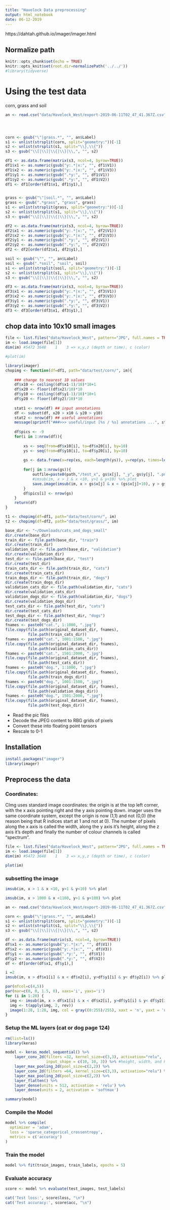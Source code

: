 ```yaml
---
title: "Havelock Data preprocessing"
output: html_notebook
date: 06-12-2019
---
```


https://dahtah.github.io/imager/imager.html

## Normalize path
```r
knitr::opts_chunk$set(echo = TRUE) 
knitr::opts_knit$set(root.dir=normalizePath('../../')) 
#library(tidyverse)
```


# Using the test data

corn, grass and soil


```r
an <- read.csv("data/Havelock_West/export-2019-06-11T02_47_41.367Z.csv")




corn <- gsub("\"|grass.*", "", an$Label) 
s1 <- unlist(strsplit(corn, split="geometry:"))[-1]
s2 <- unlist(strsplit(s1, split="\\},\\{"))
s3 <- gsub("\\[|\\]|\\{|\\}|\\,", "", s2)

df1 <- as.data.frame(matrix(s3, ncol=4, byrow=TRUE))
df1$x1 <- as.numeric(gsub("y:.*|x:", "", df1$V1))
df1$x2 <- as.numeric(gsub("y:.*|x:", "", df1$V3))
df1$y1 <- as.numeric(gsub(".*y:", "", df1$V1))
df1$y2 <- as.numeric(gsub(".*y:", "", df1$V2))
df1 <- df1[order(df1$x1, df1$y1),]


grass <- gsub("\"|soil.*", "", an$Label) 
grass <- gsub(".*grass", "grass", grass)
s1 <- unlist(strsplit(grass, split="geometry:"))[-1]
s2 <- unlist(strsplit(s1, split="\\},\\{"))
s3 <- gsub("\\[|\\]|\\{|\\}|\\,", "", s2)

df2 <- as.data.frame(matrix(s3, ncol=4, byrow=TRUE))
df2$x1 <- as.numeric(gsub("y:.*|x:", "", df2$V1))
df2$x2 <- as.numeric(gsub("y:.*|x:", "", df2$V3))
df2$y1 <- as.numeric(gsub(".*y:", "", df2$V1))
df2$y2 <- as.numeric(gsub(".*y:", "", df2$V2))
df2 <- df2[order(df2$x1, df2$y1),]

soil <- gsub("\"", "", an$Label) 
soil <- gsub(".*soil", "soil", soil)
s1 <- unlist(strsplit(soil, split="geometry:"))[-1]
s2 <- unlist(strsplit(s1, split="\\},\\{"))
s3 <- gsub("\\[|\\]|\\{|\\}|\\,", "", s2)

df3 <- as.data.frame(matrix(s3, ncol=4, byrow=TRUE))
df3$x1 <- as.numeric(gsub("y:.*|x:", "", df3$V1))
df3$x2 <- as.numeric(gsub("y:.*|x:", "", df3$V3))
df3$y1 <- as.numeric(gsub(".*y:", "", df3$V1))
df3$y2 <- as.numeric(gsub(".*y:", "", df3$V2))
df3 <- df3[order(df3$x1, df3$y1),]


```



## chop data into 10x10 small images

```r
file <- list.files("data/Havelock_West", pattern="JPG", full.names = TRUE)
im <- load.image(file[1])
dim(im) #5472 3648    1    3 => x,y,z (depth or time), c (color)

#plot(im)
```



```r
library(imager)
chopimg <- function(df=df1, path="data/test/corn/", im){
    
    ### change to nearest 10 values
    df$x10 <- ceiling((df$x1-1)/10)*10+1
    df$x20 <- floor((df$x2)/10)*10
    df$y10 <- ceiling((df$y1-1)/10)*10+1
    df$y20 <- floor((df$y2)/10)*10
    
    stat1 <- nrow(df) ## input annotations
    df <- subset(df, x20 > x10 & y20 > y10)
    stat2 <- nrow(df) ## useful annotations
    message(sprintf("###>>> useful/input [%s / %s] annotations ...", stat1, stat2))
    
    df$pics <- -9
    for(i in 1:nrow(df)){
        
        xs <- seq(from=df$x10[i], to=df$x20[i], by=10)
        ys <- seq(from=df$y10[i], to=df$y20[i], by=10)
        
        gs <- data.frame(x=rep(xs, each=length(ys)), y=rep(ys, times=length(xs)))
        
        for(j in 1:nrow(gs)){
            outfile=paste0(path,"/test_x", gs$x[j], "_y", gs$y[j], ".png")
            #imsub(im, x > 1 & x <10, y>1 & y<10) %>% plot
            save.image(imsub(im, x > gs$x[j] & x < (gs$x[j]+10), y > gs$y[j] & y < (gs$y[j]+10)), file=outfile)
        }
        df$pics[i] <- nrow(gs)
    }
    return(df)
}

t1 <- chopimg(df=df1, path="data/test/corn/", im)
t2 <- chopimg(df=df2, path="data/test/grass/", im)
```



















```r
base_dir <- "~/Downloads/cats_and_dogs_small"
dir.create(base_dir)
train_dir <- file.path(base_dir, "train")
dir.create(train_dir)
validation_dir <- file.path(base_dir, "validation")
dir.create(validation_dir)
test_dir <- file.path(base_dir, "test")
dir.create(test_dir)
train_cats_dir <- file.path(train_dir, "cats")
dir.create(train_cats_dir)
train_dogs_dir <- file.path(train_dir, "dogs")
dir.create(train_dogs_dir)
validation_cats_dir <- file.path(validation_dir, "cats")
dir.create(validation_cats_dir)
validation_dogs_dir <- file.path(validation_dir, "dogs")
dir.create(validation_dogs_dir)
test_cats_dir <- file.path(test_dir, "cats")
dir.create(test_cats_dir)
test_dogs_dir <- file.path(test_dir, "dogs")
dir.create(test_dogs_dir)
fnames <- paste0("cat.", 1:1000, ".jpg")
file.copy(file.path(original_dataset_dir, fnames), 
          file.path(train_cats_dir)) 
fnames <- paste0("cat.", 1001:1500, ".jpg")
file.copy(file.path(original_dataset_dir, fnames), 
          file.path(validation_cats_dir))
fnames <- paste0("cat.", 1501:2000, ".jpg")
file.copy(file.path(original_dataset_dir, fnames),
          file.path(test_cats_dir))
fnames <- paste0("dog.", 1:1000, ".jpg")
file.copy(file.path(original_dataset_dir, fnames),
          file.path(train_dogs_dir))
fnames <- paste0("dog.", 1001:1500, ".jpg")
file.copy(file.path(original_dataset_dir, fnames),
          file.path(validation_dogs_dir)) 
fnames <- paste0("dog.", 1501:2000, ".jpg")
file.copy(file.path(original_dataset_dir, fnames),
          file.path(test_dogs_dir))
```




- Read the pic files
- Decode the JPEG content to RBG grids of pixels
- Convert these into floating point tensors
- Rescale to 0-1








## Installation
```r
install.packages("imager")
library(imager)
```

## Preprocess the data

### Coordinates:
CImg uses standard image coordinates: the origin is at the top left corner, with the x axis pointing right and the y axis pointing down. imager uses the same coordinate system, except the origin is now (1,1) and not (0,0) (the reason being that R indices start at 1 and not at 0). The number of pixels along the x axis is called the width, along the y axis it’s height, along the z axis it’s depth and finally the number of colour channels is called “spectrum”.

```r
file <- list.files("data/Havelock_West", pattern="JPG", full.names = TRUE)
im <- load.image(file[1])
dim(im) #5472 3648    1    3 => x,y,z (depth or time), c (color)

plot(im)
```

### subsetting the image
```r
imsub(im, x > 1 & x <10, y>1 & y<10) %>% plot

imsub(im, x > 1000 & x <1100, y>1 & y<100) %>% plot
```

```r
an <- read.csv("data/Havelock_West/export-2019-06-11T02_47_41.367Z.csv")

corn <- gsub("\"|grass.*", "", an$Label) 
s1 <- unlist(strsplit(corn, split="geometry:"))[-1]
s2 <- unlist(strsplit(s1, split="\\},\\{"))
s3 <- gsub("\\[|\\]|\\{|\\}|\\,", "", s2)

df <- as.data.frame(matrix(s3, ncol=4, byrow=TRUE))
df$x1 <- as.numeric(gsub("y:.*|x:", "", df$V1))
df$x2 <- as.numeric(gsub("y:.*|x:", "", df$V3))
df$y1 <- as.numeric(gsub(".*y:", "", df$V1))
df$y2 <- as.numeric(gsub(".*y:", "", df$V2))
df <- df[order(df$x1, df$y1),]
```



```r
i =2
imsub(im, x > df$x1[i] & x < df$x2[i], y>df$y1[i] & y< df$y2[i]) %>% plot

```


```r
par(mfcol=c(4,5))
par(mar=c(0, 0, 1.5, 0), xaxs='i', yaxs='i')
for (i in 1:20) { 
  img <- imsub(im, x > df$x1[i] & x < df$x2[i], y>df$y1[i] & y< df$y2[i])
  img <- t(apply(img, 2, rev)) 
  image(1:28, 1:28, img, col = gray((0:255)/255), xaxt = 'n', yaxt = 'n')
}
```



### Setup the ML layers (cat or dog page 124)

```r
rm(list=ls())
library(keras)

model <- keras_model_sequential() %>%
    layer_conv_2d(filters =32, kernel_size=c(3,3), activation="relu",
                  input_shape = c(10, 10, 3)) %>% #height, width, and RGB
    layer_max_pooling_2d(pool_size=c(2,2)) %>%
    layer_conv_2d(filters =64, kernel_size=c(3,3), activation="relu") %>%
    layer_max_pooling_2d(pool_size=c(2,2)) %>%
    layer_flatten() %>%
    layer_dense(units = 512, activation = 'relu') %>%
    layer_dense(units = 2, activation = 'softmax')

summary(model)
```


### Compile the Model

```r
model %>% compile(
  optimizer = 'adam', 
  loss = 'sparse_categorical_crossentropy',
  metrics = c('accuracy')
)
```

### Train the model

```r
model %>% fit(train_images, train_labels, epochs = 5)
```

### Evaluate accuracy

```r
score <- model %>% evaluate(test_images, test_labels)

cat('Test loss:', score$loss, "\n")
cat('Test accuracy:', score$acc, "\n")
```















